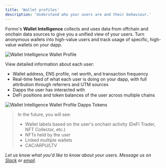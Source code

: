 ```yaml
---
title: 'Wallet profiles'
description: 'Understand who your users are and their behaviour.'
---
```


Formo's **Wallet Intelligence** collects and uses data from offchain and onchain data sources to give you a unified view of your users.
Turn anonymous wallets into high-value users and track usage of specific, high-value wallets on your dapp.

<Frame caption="View a detailed profile of a user's wallet address.">
	<img src="/images/wallet-intelligence-wallet-profile.png" alt="Wallet Intelligence Wallet Profile" />
</Frame>

View detailed information about each user:
- Wallet address, ENS profile, net worth, and transaction frequency
- Real-time feed of what each user is doing on your dapp, with full attribution through referrers and UTM sources
- Dapps the user has interacted with
- DeFi positions and token balances of the user across multiple chains

<Frame caption="View a user's DeFi positions and token balances across multiple chains.">
	<img src="/images/wallet-intelligence-wallet-profile-dapps-tokens.png" alt="Wallet Intelligence Wallet Profile Dapps Tokens" />
</Frame>

> In the future, you will see:
> - Wallet labels based on the user's onchain activity (DeFi Trader, NFT Collector, etc.)
> - NFTs held by the user
> - Linked multiple wallets
> - CAC/ARPU/LTV

*Let us know what you'd like to know about your users. Message us on [Slack](https://formo.so/slack) or [email](mailto:yos@formo.so).*

